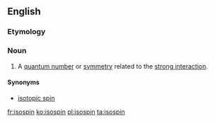 ==English==

===Etymology===
{{prefix|iso|spin|lang=en}}

===Noun===
{{wikipedia}}
{{en-noun}}

# {{context|physics|lang=en}} A [[quantum number]] or [[symmetry]] related to the [[strong interaction]].

====Synonyms====
*[[isotopic spin]]

[[fr:isospin]]
[[ko:isospin]]
[[pl:isospin]]
[[ta:isospin]]